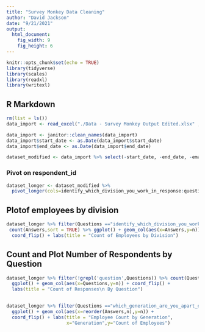 ```yaml
---
title: "Survey Monkey Data Cleaning"
author: "David Jackson"
date: "9/21/2021"
output: 
  html_document: 
    fig_width: 9
    fig_height: 6
---
```


```r
knitr::opts_chunk$set(echo = TRUE)
library(tidyverse)
library(scales)
library(readxl)
library(writexl)

```

## R Markdown

```r
rm(list = ls())
data_import <- read_excel("./Data - Survey Monkey Output Edited.xlsx" , sheet = "Edited_Data")

data_import <- janitor::clean_names(data_import)
data_import$start_date <- as.Date(data_import$start_date)
data_import$end_date <- as.Date(data_import$end_date)

dataset_modified <- data_import %>% select(-start_date, -end_date, -email_address, -first_name, -last_name, -custom_data_1)

```


### Pivot on respondent_id

```r
dataset_longer <- dataset_modified %>%
  pivot_longer(cols=identify_which_division_you_work_in_response:question_30_response_3,names_to = "Questions", values_to  ="Answers") %>% na.omit()
```

## Plotof employees by division

```r
dataset_longer %>% filter(Questions =="identify_which_division_you_work_in_response") %>%
 count(Answers,sort = TRUE) %>% ggplot() + geom_col(aes(x=Answers,y=n)) +
  coord_flip() + labs(title = "Count of Employees by Division")
```

## Count and Plot Number of Respondents by Question

```r
dataset_longer %>% filter(!grepl('question',Questions)) %>% count(Questions,sort = TRUE) %>%
  ggplot() + geom_col(aes(x=Questions,y=n)) + coord_flip() +
  labs(title = "Count of Responses\n By Question")
  
```


```r
dataset_longer %>% filter(Questions =="which_generation_are_you_apart_of_response") %>% count(Answers,sort = TRUE) %>%
  ggplot() + geom_col(aes(x=reorder(Answers,n),y=n)) +
  coord_flip() + labs(title = "Employee Count by Generation",
                      x="Generation",y="Count of Employees") 
```

